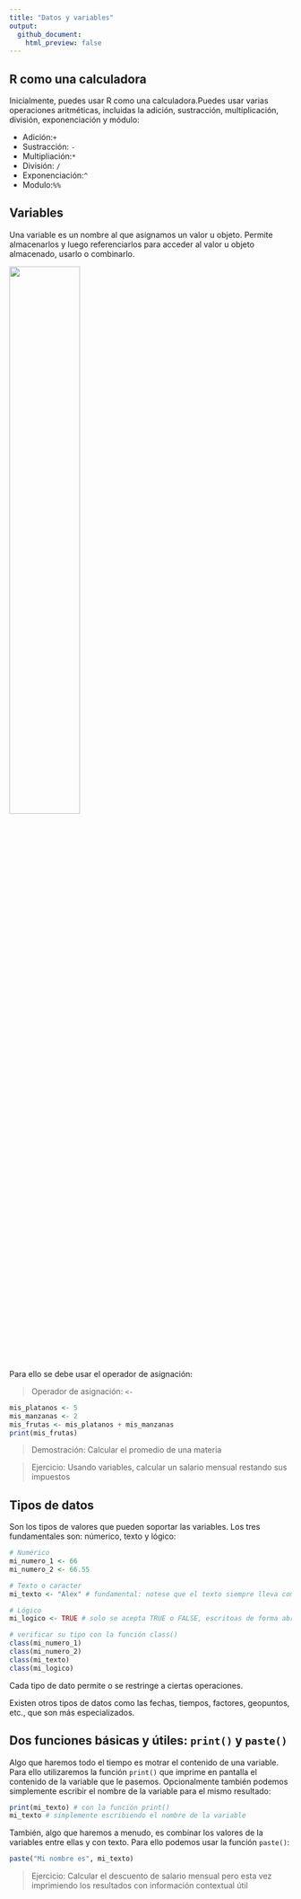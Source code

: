 ```yaml
---
title: "Datos y variables"
output:  
  github_document:
    html_preview: false
---
```


## R como una calculadora

Inicialmente, puedes usar R como una calculadora.Puedes usar varias operaciones aritméticas, incluidas la adición, sustracción, multiplicación, división, exponenciación y módulo:

-   Adición:`+`
-   Sustracción: `-`
-   Multipliación:`*`
-   División: `/`
-   Exponenciación:`^`
-   Modulo:`%%`

## Variables

Una variable es un nombre al que asignamos un valor u objeto. Permite almacenarlos y luego referenciarlos para acceder al valor u objeto almacenado, usarlo o combinarlo. 

![](../pizarras/drawings/variable.png){width=50%}

Para ello se debe usar el operador de asignación:

> Operador de asignación: `<-`

```r
mis_platanos <- 5
mis_manzanas <- 2
mis_frutas <- mis_platanos + mis_manzanas
print(mis_frutas)
```


> Demostración: Calcular el promedio de una materia

> Ejercicio: Usando variables, calcular un salario mensual restando sus impuestos

## Tipos de datos

Son los tipos de valores que pueden soportar las variables. Los tres fundamentales son: númerico, texto y lógico:

```r
# Numérico
mi_numero_1 <- 66
mi_numero_2 <- 66.55

# Texto o caracter
mi_texto <- "Alex" # fundamental: notese que el texto siempre lleva comillas para diferenciarlo de los nombres de variables y otros símbolos de programación

# Lógico
mi_logico <- TRUE # solo se acepta TRUE o FALSE, escritoas de forma abreviada también T y F

# verificar su tipo con la función class()
class(mi_numero_1)
class(mi_numero_2)
class(mi_texto)
class(mi_logico)
```

Cada tipo de dato permite o se restringe a ciertas operaciones.

Existen otros tipos de datos como las fechas, tiempos, factores, geopuntos, etc., que son más especializados.

## Dos funciones básicas y útiles: `print()` y `paste()`

Algo que haremos todo el tiempo es motrar el contenido de una variable. Para ello utilizaremos la función `print()` que imprime en pantalla el contenido de la variable que le pasemos. Opcionalmente también podemos simplemente escribir el nombre de la variable para el mismo resultado:

```r
print(mi_texto) # con la función print()
mi_texto # simplemente escribiendo el nombre de la variable
```

También, algo que haremos a menudo, es combinar los valores de la variables entre ellas y con texto. Para ello podemos usar la función `paste()`:

```r
paste("Mi nombre es", mi_texto)
```

> Ejercicio: Calcular el descuento de salario mensual pero esta vez imprimiendo los resultados con información contextual útil
